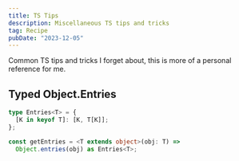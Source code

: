 ```yaml
---
title: TS Tips
description: Miscellaneous TS tips and tricks
tag: Recipe
pubDate: "2023-12-05"
---
```


Common TS tips and tricks I forget about, this is more of a personal reference for me.

## Typed Object.Entries

```ts
type Entries<T> = {
  [K in keyof T]: [K, T[K]];
};

const getEntries = <T extends object>(obj: T) =>
  Object.entries(obj) as Entries<T>;
```
